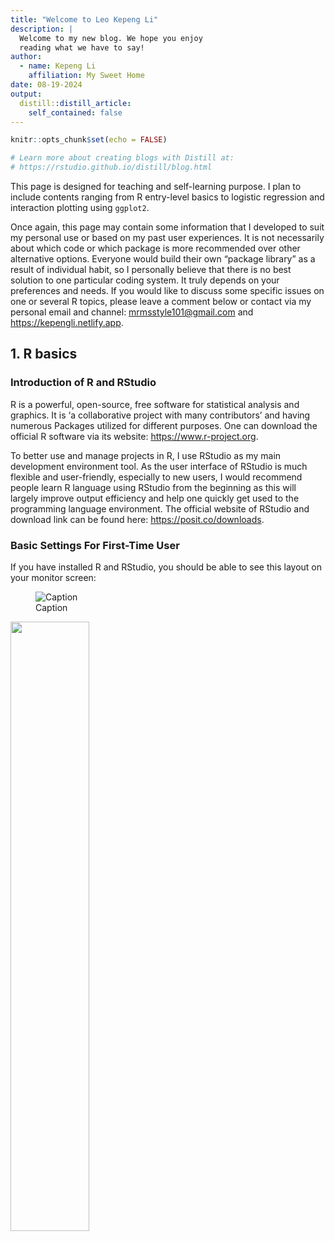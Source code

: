 ```yaml
---
title: "Welcome to Leo Kepeng Li"
description: |
  Welcome to my new blog. We hope you enjoy 
  reading what we have to say!
author:
  - name: Kepeng Li
    affiliation: My Sweet Home
date: 08-19-2024
output:
  distill::distill_article:
    self_contained: false
---
```


```r
knitr::opts_chunk$set(echo = FALSE)

# Learn more about creating blogs with Distill at:
# https://rstudio.github.io/distill/blog.html

```

This page is designed for teaching and self-learning purpose. I plan to include contents ranging from R entry-level basics to logistic regression and interaction plotting using `ggplot2`. 

Once again, this page may contain some information that I developed to suit my personal use or based on my past user experiences. It is not necessarily about which code or which package is more recommended over other alternative options. Everyone would build their own "package library" as a result of individual habit, so I personally believe that there is no best solution to one particular coding system. It truly depends on your preferences and needs. If you would like to discuss some specific issues on one or several R topics, please leave a comment below or contact via my personal email and channel: <mrmsstyle101@gmail.com> and <https://kepengli.netlify.app>. 

## 1. R basics

### Introduction of R and RStudio

R is a powerful, open-source, free software for statistical analysis and graphics. It is 'a collaborative project with many contributors' and having numerous Packages utilized for different purposes. One can download the official R software via its website: <https://www.r-project.org>. 

To better use and manage projects in R, I use RStudio as my main development environment tool. As the user interface of RStudio is much flexible and user-friendly, especially to new users, I would recommend people learn R language using RStudio from the beginning as this will largely improve output efficiency and help one quickly get used to the programming language environment. The official website of RStudio and download link can be found here: <https://posit.co/downloads>. 

### Basic Settings For First-Time User

If you have installed R and RStudio, you should be able to see this layout on your monitor screen:

![Caption](_posts/welcome/welcome_files/pic/pic1.png)

<img src="_posts/welcome/welcome_files/pic/pic1.png" style="width:50%">